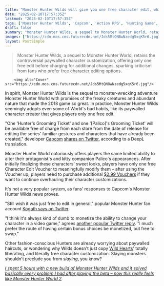 ```yaml
---
title: "Monster Hunter Wilds will give you one free character edit, which is great for Fashion Hunters, but frustrating for everyone who's sick of paywalled customization"
date: "2025-02-10T17:57:35Z"
lastmod: "2025-02-10T17:57:35Z"
tags: ['Monster Hunter Wilds', 'Capcom', 'Action RPG', 'Hunting Game', 'PlayStation']
draft: false
summary: "Monster Hunter Wilds, a sequel to Monster Hunter World, retains the controversial paywalled character customization, offering only one free edit before charging for additional changes, sparking criticism from fans who prefer free character editing options."
images: ["https://cdn.mos.cms.futurecdn.net/Jds5MtQN8wNzedg5xqK5r6.jpg"]
layout: PostSimple
---
```

> Monster Hunter Wilds, a sequel to Monster Hunter World, retains the controversial paywalled character customization, offering only one free edit before charging for additional changes, sparking criticism from fans who prefer free character editing options.


        <img alt="Cover" src="https://cdn.mos.cms.futurecdn.net/Jds5MtQN8wNzedg5xqK5r6.jpg"/>
        
In spirit, Monster Hunter Wilds is the sequel to monster-wrecking adventure Monster Hunter World with promises of the freaky creatures and abundant nature that made the 2018 game so great. In practice, Monster Hunter Wilds seemingly adopts even some of World's bad habits, like its paywalled character creator that gives players only one free edit.

"One 'Hunter's Grooming Ticket' and one '[Palico]'s Grooming Ticket' will be available free of charge from each store from the date of release for editing the series' familiar gestures and characters that have already been created," developer [Capcom](https://www.gamesradar.com/tag/capcom/) [<u>shares on Twitter</u>](https://x.com/MH_Wilds/status/1888758607032078818), according to a DeepL translation.

Monster Hunter World notoriously offers players the same limited ability to alter their protagonist's and kitty companion Palico's appearances. After initially finalizing these characters' sweet looks, players have only one free Character Edit Voucher to meaningfully modify them – after using the Voucher up, players need to purchase additional [<u>$2.99 Vouchers</u>](https://store.playstation.com/en-us/product/UP0102-CUSA07713_00-CHARAREMAKEPAID1) if they want to continue overhauling their character customizations.

It's not a very popular system, as fans' responses to Capcom's Monster Hunter Wilds news proves.

"Still wish it was just free to edit in general," popular Monster Hunter fan account [<u>Kogath says on Twitter</u>](https://x.com/MHKogath/status/1888758965192065254).

"I think it's always kind of dumb to monetize the ability to change your character in a video game," agrees [<u>another popular Twitter reply</u>](https://x.com/gandalfsoda/status/1888765075269292284). "I much prefer the route of having certain bonus choices be monetized, but free to swap."

Other fashion-conscious Hunters are already worrying about paywalled haircuts, or wondering why Wilds doesn't just copy [<u>Wild Hearts</u>](https://x.com/Crowndless_King/status/1888807416831316360)' totally liberating, and literally free character customization. Slaying monsters shouldn't preclude you from *slaying*, you know?

[<u><em>I spent 5 hours with a new build of Monster Hunter Wilds and it solved basically every problem I had after playing the beta – now this really feels like Monster Hunter World 2</em></u>](https://www.gamesradar.com/games/monster-hunter/i-spent-5-hours-with-a-new-build-of-monster-hunter-wilds-and-it-solved-basically-every-problem-i-had-after-playing-the-beta-now-this-really-feels-like-monster-hunter-world-2/)*.*
        
